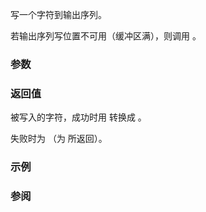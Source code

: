 {{cpp/io/basic_streambuf/title | sputc}}
{{cpp/io/basic_streambuf/navbar}}
{{ddcl | 1=
int_type sputc( char_type ch );
}}

写一个字符到输出序列。

若输出序列写位置不可用（缓冲区满），则调用 {{c|overflow(ch)}}。

===参数===
{{par begin}}
{{par | ch |要写入的字符}}
{{par end}}

===返回值===
被写入的字符，成功时用 {{c|Traits::to_int_type(ch)}} 转换成 {{tt|int_type}}。

失败时为 {{c|Traits::eof()}}（为 {{lc|overflow()}} 所返回）。

===示例===
{{example|
 | code=
#include &lt;iostream&gt;
#include &lt;sstream&gt;

int main()
{
    std::ostringstream s;
    s.rdbuf()-&gt;sputc('a');
    std::cout &lt;&lt; s.str() &lt;&lt; '\n';
}
 | output=
a
}}

===参阅===
{{dsc begin}}
{{dsc inc | cpp/io/basic_streambuf/dsc sputn}}
{{dsc end}}

{{langlinks|de|en|es|fr|it|ja|pt|ru}}